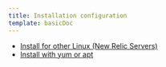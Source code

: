 ```yaml
---
title: Installation configuration
template: basicDoc
---
```


* [Install for other Linux (New Relic Servers)](/docs/servers/new-relic-servers-linux/installation-configuration/install-other-linux-new-relic-servers)
* [Install with yum or apt](/docs/servers/new-relic-servers-linux/installation-configuration/install-ubuntu-debian-new-relic-servers)
